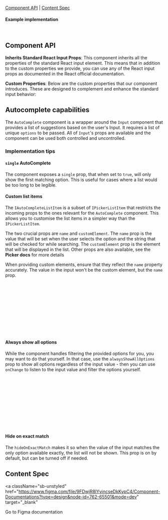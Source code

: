 

<Meta of={InputStories} />

<Title>Input</Title>

[Component API](#ComponentAPI) | [Content Spec](#ContentSpec)

<Canvas of={InputStories.Default} sourceState="none" />

#### Example implementation

```jsx
<Input inputSize="large" placeholder="Placeholder text" onChange={(e) => {}} />
```

## Component API <a id="ComponentAPI" />

<b>Inherits Standard React Input Props</b>: This component inherits all the
properties of the standard React input element. This means that in addition to
the custom properties we provide, you can use any of the React input props as
documented in the React official documentation.

<b>Custom Properties</b>: Below are the custom properties that our component
introduces. These are designed to complement and enhance the standard input
behavior:

<ArgTypes of={InputStories.Default} sort="requiredFirst" />

## Autocomplete capabilities <a id="AutoComplete" />

The `AutoComplete` component is a wrapper around the `Input` component that provides a list of suggestions based on the user's Input. It requires a list of unique `options` to be passed. All of `Input`'s props are available and the component can be used both controlled and uncontrolled.

### Implementation tips

#### `single` AutoComplete
The component exposes a `single` prop, that when set to `true`, will only show the first matching option. This is useful for cases where a list would be too long to be legible. 

#### Custom list items

The `IAutoCompleteListItem` is a subset of `IPickerListItem` that restricts the incoming props to the ones relevant for the `AutoComplete` component. This allows you to customise the list items in a simpler way than the `IPickerListItem`.

The two crucial props are `name` and `customElement`. The `name` prop is the value that will be set when the user selects the option and the string that will be checked for while searching. The `customElement` prop is the element that will be displayed in the list. Other props are also available, see the **Picker docs** for more details

When providing custom elements, ensure that they reflect the `name` property accurately. The value in the input won't be the custom element, but the `name` prop.
```jsx
// Don't: 
const options = [{
  name: 'Option 1',
  customElement: <strong>One</strong> // different from the name prop, so it will disappear when the user types in "One"
}]

// Do:
const options = [{
  name: 'Option 1',
  customElement: <strong>Option 1</strong>, // typing "Option 1" will show the custom element
}]
```

#### Always show all options

While the component handles filtering the provided options for you, you may want to do that yourself. In that case, use the `alwaysShowAllOptions` prop to show all options regardless of the input value - then you can use `onChange` to listen to the input value and filter the options yourself. 

```jsx
const [filteredOptions, setFilteredOptions] = useState(options);

const handleChange = debounce((e) => {
  const filteredOptions = Api.getOptions(e.target.value);
}, 300);

<AutoComplete
  options={filteredOptions}
  alwaysShowAllOptions
  placeholder="Type something..."
  onChange={handleChange}/>
```

#### Hide on exact match

The `hideOnExactMatch` makes it so when the value of the input matches the only option available exactly, the list will not be shown.  This prop is on by default, but can be turned off if needed.

<ArgTypes of={InputStories.AutoCompleteStory}/>

## Content Spec <a id="ContentSpec" />

<a
  className="sb-unstyled"
  href="https://www.figma.com/file/9FDwjR8lYvincseDkKypC4/Component-Documentations?type=design&node-id=762-65501&mode=dev"
  target="_blank"
>
  Go to Figma documentation
</a>
